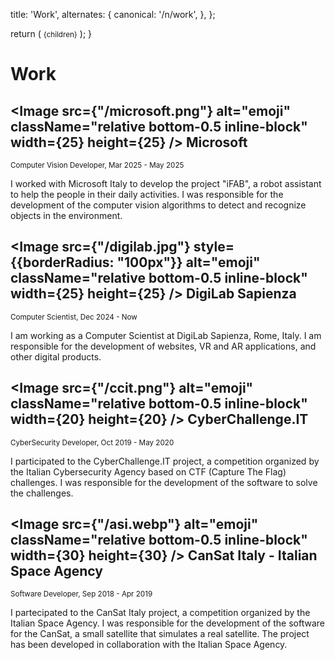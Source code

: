 

  title: 'Work',
  alternates: {
    canonical: '/n/work',
  },
};

  return (
    <small className="flex text-sm text-gray-500 -mt-3 mb-3">{children}</small>
  );
}

# Work

<AnimatedName />

## <Image src={"/microsoft.png"} alt="emoji" className="relative bottom-0.5 inline-block" width={25} height={25} /> Microsoft

<Small>Computer Vision Developer, Mar 2025 - May 2025</Small>

I worked with Microsoft Italy to develop the project "iFAB", a robot assistant to help the people in their daily activities. I was responsible for the development of the computer vision algorithms to detect and recognize objects in the environment.


## <Image src={"/digilab.jpg"} style={{borderRadius: "100px"}} alt="emoji" className="relative bottom-0.5 inline-block" width={25} height={25} /> DigiLab Sapienza

<Small>Computer Scientist, Dec 2024 - Now</Small>

I am working as a Computer Scientist at DigiLab Sapienza, Rome, Italy. I am responsible for the development of websites, VR and AR applications, and other digital products.


## <Image src={"/ccit.png"} alt="emoji" className="relative bottom-0.5 inline-block" width={20} height={20} /> CyberChallenge.IT 

<Small>CyberSecurity Developer, Oct 2019 - May 2020</Small>

I participated to the CyberChallenge.IT project, a competition organized by the Italian Cybersecurity Agency based on CTF (Capture The Flag) challenges. I was responsible for the development of the software to solve the challenges.


## <Image src={"/asi.webp"} alt="emoji" className="relative bottom-0.5 inline-block" width={30} height={30} /> CanSat Italy - Italian Space Agency

<Small>Software Developer, Sep 2018 - Apr 2019</Small>

I partecipated to the CanSat Italy project, a competition organized by the Italian Space Agency. I was responsible for the development of the software for the CanSat, a small satellite that simulates a real satellite. The project has been developed in collaboration with the Italian Space Agency.